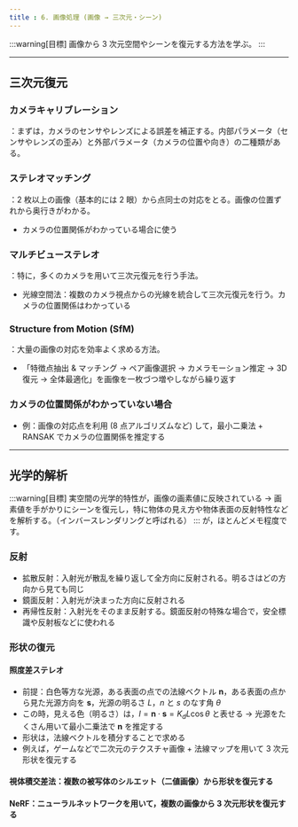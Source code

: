 ```yaml
---
title : 6. 画像処理 (画像 → 三次元・シーン)
---
```

:::warning[目標]
画像から 3 次元空間やシーンを復元する方法を学ぶ。
:::

---
## 三次元復元
### カメラキャリブレーション
：まずは，カメラのセンサやレンズによる誤差を補正する。内部パラメータ（センサやレンズの歪み）と外部パラメータ（カメラの位置や向き）の二種類がある。

### ステレオマッチング
：2 枚以上の画像（基本的には 2 眼）から点同士の対応をとる。画像の位置ずれから奥行きがわかる。
- カメラの位置関係がわかっている場合に使う

### マルチビューステレオ
：特に，多くのカメラを用いて三次元復元を行う手法。
- 光線空間法：複数のカメラ視点からの光線を統合して三次元復元を行う。カメラの位置関係はわかっている

### Structure from Motion (SfM)
：大量の画像の対応を効率よく求める方法。

- 「特徴点抽出 & マッチング $\to$ ペア画像選択 $\to$ カメラモーション推定 $\to$ 3D 復元 $\to$ 全体最適化」を画像を一枚づつ増やしながら繰り返す

### カメラの位置関係がわかっていない場合
- 例：画像の対応点を利用 (8 点アルゴリズムなど) して，最小二乗法 + RANSAK でカメラの位置関係を推定する

---
## 光学的解析
:::warning[目標]
実空間の光学的特性が，画像の画素値に反映されている $\rightarrow$ 
画素値を手がかりにシーンを復元し，特に物体の見え方や物体表面の反射特性などを解析する。（インバースレンダリングと呼ばれる）
:::
が，ほとんどメモ程度です。

### 反射
- 拡散反射：入射光が散乱を繰り返して全方向に反射される。明るさはどの方向から見ても同じ
- 鏡面反射：入射光が決まった方向に反射される
- 再帰性反射：入射光をそのまま反射する。鏡面反射の特殊な場合で，安全標識や反射板などに使われる

### 形状の復元
#### 照度差ステレオ
- 前提：白色等方な光源，ある表面の点での法線ベクトル $\bm{n}$，ある表面の点から見た光源方向を $\bm{s}$，光源の明るさ $L$，$n$ と $s$ のなす角 $\theta$
- この時，見える色（明るさ）は，$I = \bm{n} \cdot \bm{s} = K_d L \cos \theta$ と表せる $\rightarrow$ 光源をたくさん用いて最小二乗法で $\bm{n}$ を推定する
- 形状は，法線ベクトルを積分することで求める
- 例えば，ゲームなどで二次元のテクスチャ画像 + 法線マップを用いて 3 次元形状を復元する

#### 視体積交差法：複数の被写体のシルエット（二値画像）から形状を復元する

#### NeRF：ニューラルネットワークを用いて，複数の画像から 3 次元形状を復元する
